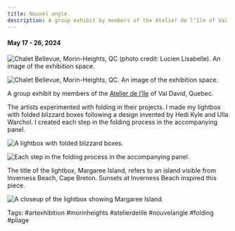 ```yaml
---
title: Nouvel angle.
description: A group exhibit by members of the Atelier de l’île of Val David, Quebec.
---
```


#### May 17 - 26, 2024

![Chalet Bellevue, Morin-Heights, QC (photo credit: Lucien Lisabelle). An image of the exhibition space.](@assets/nouvel-angle/cover.jpg)

![Chalet Bellevue, Morin-Heights, QC. An image of the exhibition space.](@assets/nouvel-angle/1.jpg)

A group exhibit by members of the [Atelier de l’île](https://www.atelier.qc.ca/) of Val David, Quebec.

The artists experimented with folding in their projects. I made my lightbox with folded blizzard boxes following a design invented by Hedi Kyle and Ulla Warchol. I created each step in the folding process in the accompanying panel. 

![A lightbox with folded blizzard boxes.](@assets/nouvel-angle/2.jpg)


![Each step in the folding process in the accompanying panel.](@assets/nouvel-angle/3.jpg)


The title of the lightbox, Margaree Island, refers to an island visible from Inverness Beach, Cape Breton. Sunsets at Inverness Beach inspired this piece.

![A closeup of the lightbox showing Margaree Island.](@assets/nouvel-angle/4.jpg)


Tags: #artexhibition #morinheights #atelierdelile #nouvelangle #folding #pliage